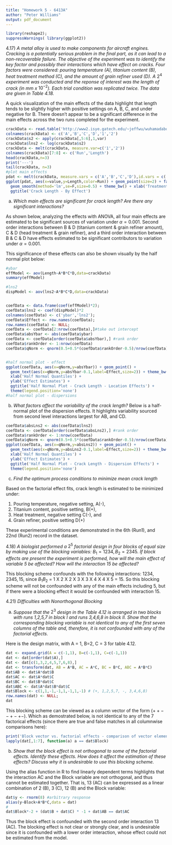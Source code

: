 ```yaml
---
title: "Homework 5 - 6413A"
author: "Peter Williams"
output: pdf_document
---
```

```r
library(reshape2);
suppressWarnings( library(ggplot2))
```

4.17) *A metal alloy is used to make components for aircraft engines. Cracking is a potentially serious problem in the final part, as it can lead to a non-recoverable failure. The objective of the experiment was to identify the key factor and possibly their interactions which have effect on cracks. Four factors were considered: pouring temperature (A), titanium content (B), heat treatment method (C), and the amount of grain refiner used (D). A* $2^4$ *experiment was conducted and the reponse of interest was the length of crack (in mm x* $10^{-2}$*). Each trial condition was replicated twice. The data are given in Table 4.18.* 

A quick visualization of the main effects of the data highlight that length tends to be slightly higher with positive settings on A, B, C, and under negative for B. There doesn't appear to be a significant difference in the main effects across the two runs completed for the experiment. 

```r
crackData <- read.table('http://www2.isye.gatech.edu/~jeffwu/wuhamadabook/data/metalalloycrack.dat',header=F,skip=1)
colnames(crackData) <- c('A','B','C','D','1','2')
crackData$s2 <- apply(crackData[,5:6],1,var)
crackData$lns2 <- log(crackData$s2)
crackData <- melt(crackData, measure.var=c('1','2'))
colnames(crackData)[7:8] <- c('Run','Length')
head(crackData,n=3)
print('---')
tail(crackData, n=3)
#plot main effects
pdat <- melt(crackData, measure.vars = c('A','B','C','D'),id.vars = c('Length','Run'))
ggplot(pdat, aes(x=value,y=Length,color=Run)) + geom_point(size=2) + facet_wrap(~variable) + 
  geom_smooth(method='lm',se=F,size=0.5) + theme_bw() + xlab('Treatment Level') + 
  ggtitle('Crack Length - By Effect')
```

(a) *Which main effects are significant for crack length? Are there any significant interactions?*

As shown below, analyzing the effects with ANOVA, all four main effects are estimated to be significant sources of variation under $\alpha=0.001$. Second order interactions between B & D (titanium content & grain refiner amount), C & D (head treatment & grain refiner), and a third order interaction between B & C & D have effects estimated to be significant contributors to variation under $\alpha=0.001$.

This significance of these effects can also be shown visually by the half normal plot below:

```r
#ybar
effModel <- aov(Length~A*B*C*D,data=crackData)
summary(effModel)

#lns2
dispModel <- aov(lns2~A*B*C*D,data=crackData)


coefData <- data.frame(coef(effModel)*2);
coefData$lns2 <- coef(dispModel)*2
colnames(coefData) <- c('ybar','lns2'); 
coefData$Effect <- row.names(coefData);
row.names(coefData) <- NULL;
coefData <- coefData[2:nrow(coefData),]#take out intercept
coefData$absYbar <- abs(coefData$ybar)
coefData <- coefData[order(coefData$absYbar),] #rank order
coefData$rankOrder <- 1:nrow(coefData)
coefData$qNorm <- qnorm(0.5+0.5*(coefData$rankOrder-0.5)/nrow(coefData))


#half normal plot - effect
ggplot(coefData, aes(x=qNorm,y=absYbar)) + geom_point() + 
  geom_text(aes(x=qNorm,y=absYbar-0.1,label=Effect,size=2)) + theme_bw() + 
  xlab('Half Normal Quantiles') + 
  ylab('Effect Estimates') + 
  ggtitle('Half Normal Plot - Crack Length - Location Effects') + 
  theme(legend.position='none')
#half normal plot - dispersions
```

(b) *What factors affect the variability of the crack length?* 
Below is a half-normal plot of the dispersion effects. It highlights variability sourced from second level interactions largest for AB, and CD.  
```r
coefData$absLns2 <- abs(coefData$lns2)
coefData <- coefData[order(coefData$absLns2),] #rank order
coefData$rankOrder <- 1:nrow(coefData)
coefData$qNorm <- qnorm(0.5+0.5*(coefData$rankOrder-0.5)/nrow(coefData))
ggplot(coefData, aes(x=qNorm,y=absLns2)) + geom_point() + 
  geom_text(aes(x=qNorm,y=absLns2-0.1,label=Effect,size=2)) + theme_bw() + 
  xlab('Half Normal Quantiles') + 
  ylab('Effect Estimates') + 
  ggtitle('Half Normal Plot - Crack Length - Dispersion Effects') +
  theme(legend.position='none')
```

(c) *Find the optimum process conditions to minimize mean crack length*

Based on the factorial effect fits, crack length is estimated to be minimized under: 

1. Pouring temperature, negative setting, A(-), 
2. Titanium content, positive setting, B(+), 
3. Heat treatment, negative setting C(-), and
4. Grain refiner, positive setting D(+)

These experimental conditions are demonstrated in the 6th (Run1), and 22nd (Run2) record in the dataset. 

4.18) *A biologist performed a* $2^5$ *factorial design in four blocks of equal size by making use of the blocking variables:* $B_1=1234, B_2=2345$*. If block effects are present the experiment is performed, how will the main effect of variable 5 be affected? How will the interaction 15 be affected?*

This blocking scheme confounds with the following interactions: $1234, 2345, 15$, 
since $B_1 B_2$ = 1 X 2 X 2 X 3 X 3 X 4 X 4 X 5 = 15. So this blocking scheme will not be confounded with any of the main effects including 5, but if there were a blocking effect it would be confounded with interaction 15. 

4.21) *Difficulties with Nonorthogonal Blocking*

a) *Suppose  that the* $2^3$ *design in the Table 4.12 is arranged in two blocks with runs 1,2,5,7 in block I and runs 3,4,6,8 in block II. Show that the corresponding blocking variable is not identical to any of the first seven columns of the table and, therefore, it is not confounded with any of the factorial effects.*

Here is the design matrix, with A = 1, B=2, C = 3 for table 4.12. 

```r
dat <- expand.grid(A = c(-1,1), B=c(-1,1), C=c(-1,1))
dat <- dat[order(dat$A),]
dat <- dat[c(1,3,2,4,5,7,6,8),]
dat <- transform(dat, AB = A*B, AC = A*C, BC = B*C, ABC = A*B*C)
dat$AB <- dat$A*dat$B
dat$AC <- dat$A*dat$C
dat$BC <- dat$B*dat$C
dat$ABC <- dat$A*dat$B*dat$C
dat$Block <- c(1,1,-1,-1,1,-1,1,-1) # (+, 1,2,5,7, -, 3,4,6,8)
row.names(dat) <- NULL;
dat
```

This blocking scheme can be viewed as a column vector of the form $(++--+-+-)$. Which as demostrated below, is not identical to any of the 7 factorical effects (since there are true and false matches in all columnwise comparisons here): 
```r
print('Block vector vs. factorial effects - comparison of vector elements:')
lapply(dat[,1:7], function(a) a == dat$Block)
```

b) *Show that the block effect is not orthogonal to some of the factorial effects. Identify these effects. How does it affect the estimation of these effects? Discuss why it is undesirable to use this blocking scheme.*

Using the alias function in R to find linearly dependent terms highlights that the interaction AC and the Block variable are not orthogonal, and thus cannot be estimated together. That is, 13 (AC) can be expressed as a linear combination of 2 (B), 3 (C), 12 (B) and the Block variable: 

```r
dat$y <- rnorm(8) #arbitrary response
alias(y~Block+A*B*C,data = dat)
#
dat$Block*-2 + (dat$B + dat$C) * -1 + dat$AB == dat$AC 
```

Thus the block effect is confounded with the second order interaction 13 (AC). The blocking effect is not clear or strongly clear, and is undesirable since it is confounded with a lower order interaction, whose effect could not be estimated from the model. 





